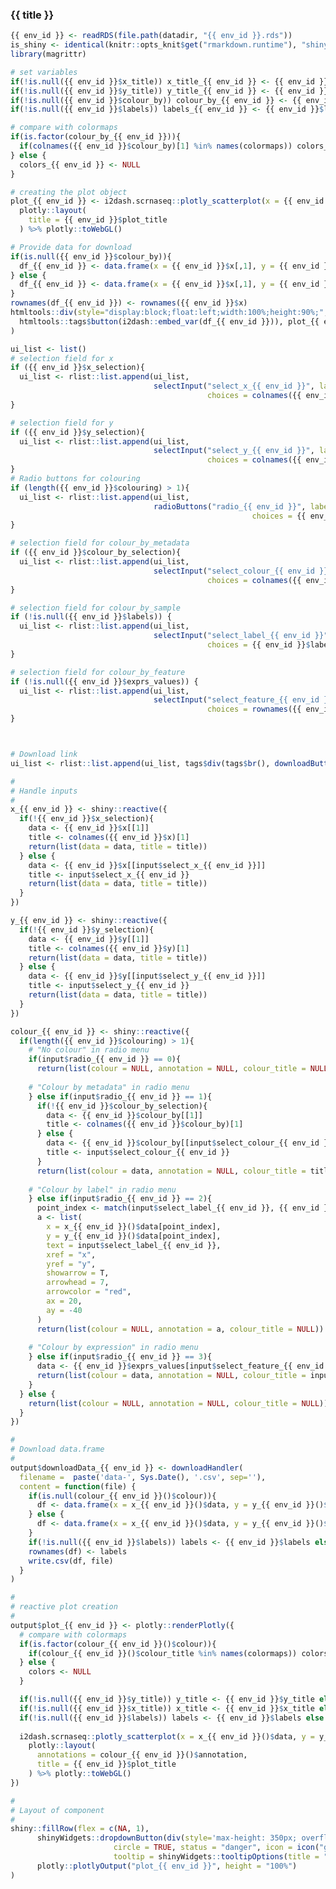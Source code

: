 
### {{ title }}

<!-- Component created on {{ date }} -->

```r
{{ env_id }} <- readRDS(file.path(datadir, "{{ env_id }}.rds"))
is_shiny <- identical(knitr::opts_knit$get("rmarkdown.runtime"), "shiny")
library(magrittr)
```

```r
# set variables
if(!is.null({{ env_id }}$x_title)) x_title_{{ env_id }} <- {{ env_id }}$x_title else x_title_{{ env_id }} <- colnames({{ env_id }}$x)[1]
if(!is.null({{ env_id }}$y_title)) y_title_{{ env_id }} <- {{ env_id }}$y_title else y_title_{{ env_id }} <- colnames({{ env_id }}$y)[1]
if(!is.null({{ env_id }}$colour_by)) colour_by_{{ env_id }} <- {{ env_id }}$colour_by[,1] else colour_by_{{ env_id }} <- NULL
if(!is.null({{ env_id }}$labels)) labels_{{ env_id }} <- {{ env_id }}$labels else labels_{{ env_id }} <- rownames({{ env_id }}$x)

# compare with colormaps
if(is.factor(colour_by_{{ env_id }})){
  if(colnames({{ env_id }}$colour_by)[1] %in% names(colormaps)) colors_{{ env_id }} <- colormaps[[colnames({{ env_id }}$colour_by)[1]]] else colors_{{ env_id }} <- NULL
} else {
  colors_{{ env_id }} <- NULL
}

# creating the plot object
plot_{{ env_id }} <- i2dash.scrnaseq::plotly_scatterplot(x = {{ env_id }}$x[,1], y = {{ env_id }}$y[,1], color = colour_by_{{ env_id }}, text = labels_{{ env_id }}, y_title = y_title_{{ env_id }}, x_title = x_title_{{ env_id }}, colors = colors_{{ env_id }}, type = "scatter", mode = "markers") %>%
  plotly::layout(
    title = {{ env_id }}$plot_title
  ) %>% plotly::toWebGL()

# Provide data for download
if(is.null({{ env_id }}$colour_by)){
  df_{{ env_id }} <- data.frame(x = {{ env_id }}$x[,1], y = {{ env_id }}$y[,1])
} else {
  df_{{ env_id }} <- data.frame(x = {{ env_id }}$x[,1], y = {{ env_id }}$y[,1], colour_by = {{ env_id }}$colour_by[,1])
}
rownames(df_{{ env_id }}) <- rownames({{ env_id }}$x)
htmltools::div(style="display:block;float:left;width:100%;height:90%;",
  htmltools::tags$button(i2dash::embed_var(df_{{ env_id }})), plot_{{ env_id }}
)
```

```r
ui_list <- list()
# selection field for x
if ({{ env_id }}$x_selection){
  ui_list <- rlist::list.append(ui_list,
                                selectInput("select_x_{{ env_id }}", label = "Select data for x axis:",
                                            choices = colnames({{ env_id }}$x)))
}

# selection field for y
if ({{ env_id }}$y_selection){
  ui_list <- rlist::list.append(ui_list,
                                selectInput("select_y_{{ env_id }}", label = "Select data for y axis:",
                                            choices = colnames({{ env_id }}$y)))
}
# Radio buttons for colouring
if (length({{ env_id }}$colouring) > 1){
  ui_list <- rlist::list.append(ui_list,
                                radioButtons("radio_{{ env_id }}", label = "Select the colouring method:", 
                                                      choices = {{ env_id }}$colouring, selected = NULL))
}

# selection field for colour_by_metadata
if ({{ env_id }}$colour_by_selection){
  ui_list <- rlist::list.append(ui_list,
                                selectInput("select_colour_{{ env_id }}", label = "Select metadata:",
                                            choices = colnames({{ env_id }}$colour_by)))
}

# selection field for colour_by_sample
if (!is.null({{ env_id }}$labels)) {
  ui_list <- rlist::list.append(ui_list,
                                selectInput("select_label_{{ env_id }}", label = "Select label:",
                                            choices = {{ env_id }}$labels))
}

# selection field for colour_by_feature
if (!is.null({{ env_id }}$exprs_values)) {
  ui_list <- rlist::list.append(ui_list,
                                selectInput("select_feature_{{ env_id }}", label = "Select feature:", 
                                            choices = rownames({{ env_id }}$exprs_values)))
}



# Download link
ui_list <- rlist::list.append(ui_list, tags$div(tags$br(), downloadButton('downloadData_{{ env_id }}', 'Download data')))

#
# Handle inputs
#
x_{{ env_id }} <- shiny::reactive({
  if(!{{ env_id }}$x_selection){
    data <- {{ env_id }}$x[[1]]
    title <- colnames({{ env_id }}$x)[1]
    return(list(data = data, title = title))
  } else {
    data <- {{ env_id }}$x[[input$select_x_{{ env_id }}]]
    title <- input$select_x_{{ env_id }}
    return(list(data = data, title = title))
  }
})

y_{{ env_id }} <- shiny::reactive({
  if(!{{ env_id }}$y_selection){
    data <- {{ env_id }}$y[[1]]
    title <- colnames({{ env_id }}$y)[1]
    return(list(data = data, title = title))
  } else {
    data <- {{ env_id }}$y[[input$select_y_{{ env_id }}]]
    title <- input$select_y_{{ env_id }}
    return(list(data = data, title = title))
  }
})

colour_{{ env_id }} <- shiny::reactive({
  if(length({{ env_id }}$colouring) > 1){
    # "No colour" in radio menu
    if(input$radio_{{ env_id }} == 0){ 
      return(list(colour = NULL, annotation = NULL, colour_title = NULL))
    
    # "Colour by metadata" in radio menu
    } else if(input$radio_{{ env_id }} == 1){
      if(!{{ env_id }}$colour_by_selection){
        data <- {{ env_id }}$colour_by[[1]]
        title <- colnames({{ env_id }}$colour_by)[1]
      } else {
        data <- {{ env_id }}$colour_by[[input$select_colour_{{ env_id }}]]
        title <- input$select_colour_{{ env_id }}
      }
      return(list(colour = data, annotation = NULL, colour_title = title))
    
    # "Colour by label" in radio menu
    } else if(input$radio_{{ env_id }} == 2){
      point_index <- match(input$select_label_{{ env_id }}, {{ env_id }}$labels)
      a <- list(
        x = x_{{ env_id }}()$data[point_index],
        y = y_{{ env_id }}()$data[point_index],
        text = input$select_label_{{ env_id }},
        xref = "x",
        yref = "y",
        showarrow = T,
        arrowhead = 7,
        arrowcolor = "red",
        ax = 20,
        ay = -40
      )
      return(list(colour = NULL, annotation = a, colour_title = NULL))
      
    # "Colour by expression" in radio menu
    } else if(input$radio_{{ env_id }} == 3){
      data <- {{ env_id }}$exprs_values[input$select_feature_{{ env_id }},]
      return(list(colour = data, annotation = NULL, colour_title = input$select_feature_{{ env_id }}))
    }
  } else {
    return(list(colour = NULL, annotation = NULL, colour_title = NULL))
  }
})

#
# Download data.frame
#
output$downloadData_{{ env_id }} <- downloadHandler(
  filename =  paste('data-', Sys.Date(), '.csv', sep=''),
  content = function(file) {
    if(is.null(colour_{{ env_id }}()$colour)){
      df <- data.frame(x = x_{{ env_id }}()$data, y = y_{{ env_id }}()$data)
    } else {
      df <- data.frame(x = x_{{ env_id }}()$data, y = y_{{ env_id }}()$data, colour_by = colour_{{ env_id }}()$colour)
    }
    if(!is.null({{ env_id }}$labels)) labels <- {{ env_id }}$labels else labels <- rownames({{ env_id }}$x)
    rownames(df) <- labels
    write.csv(df, file)
  }
)

#
# reactive plot creation
#
output$plot_{{ env_id }} <- plotly::renderPlotly({
  # compare with colormaps
  if(is.factor(colour_{{ env_id }}()$colour)){
    if(colour_{{ env_id }}()$colour_title %in% names(colormaps)) colors <- colormaps[[colour_{{ env_id }}()$colour_title]] else colors <- "Set1"
  } else {
    colors <- NULL
  }

  if(!is.null({{ env_id }}$y_title)) y_title <- {{ env_id }}$y_title else y_title <- y_{{ env_id }}()$title
  if(!is.null({{ env_id }}$x_title)) x_title <- {{ env_id }}$x_title else x_title <- x_{{ env_id }}()$title
  if(!is.null({{ env_id }}$labels)) labels <- {{ env_id }}$labels else labels <- rownames({{ env_id }}$x)
  
  i2dash.scrnaseq::plotly_scatterplot(x = x_{{ env_id }}()$data, y = y_{{ env_id }}()$data, color = colour_{{ env_id }}()$colour, text = labels, y_title = y_title, x_title = x_title, colors = colors, type = "scatter", mode = "markers") %>%
    plotly::layout(
      annotations = colour_{{ env_id }}()$annotation,
      title = {{ env_id }}$plot_title
    ) %>% plotly::toWebGL()
})

#
# Layout of component
#
shiny::fillRow(flex = c(NA, 1),
      shinyWidgets::dropdownButton(div(style='max-height: 350px; overflow-x: auto;',do.call(shiny::inputPanel, ui_list)),
                       circle = TRUE, status = "danger", icon = icon("gear"), width = "300px",
                       tooltip = shinyWidgets::tooltipOptions(title = "Click, to change plot settings:")),
      plotly::plotlyOutput("plot_{{ env_id }}", height = "100%")
)
```


